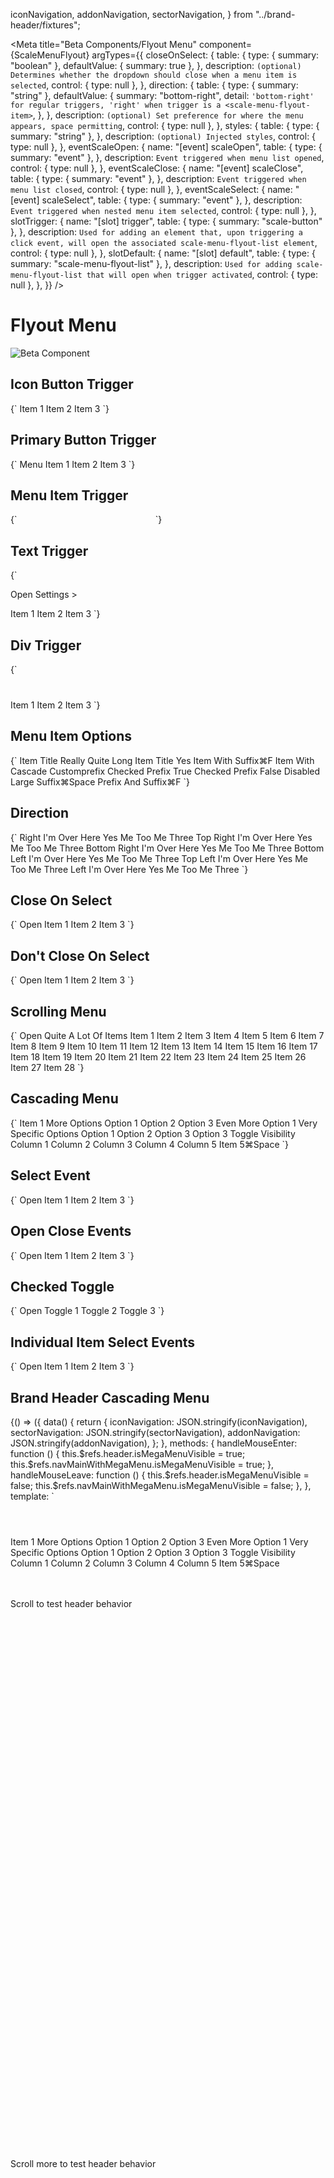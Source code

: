   iconNavigation,
  addonNavigation,
  sectorNavigation,
} from "../brand-header/fixtures";


<Meta
  title="Beta Components/Flyout Menu"
  component={ScaleMenuFlyout}
  argTypes={{
    closeOnSelect: {
      table: {
        type: { summary: "boolean" },
        defaultValue: { summary: true },
      },
      description: `(optional) Determines whether the dropdown should close when a menu item is selected`,
      control: { type: null },
    },
    direction: {
      table: {
        type: { summary: "string" },
        defaultValue: {
          summary: "bottom-right",
          detail: `'bottom-right' for regular triggers, 'right' when trigger is a <scale-menu-flyout-item>`,
        },
      },
      description: `(optional) Set preference for where the menu appears, space permitting`,
      control: { type: null },
    },
    styles: {
      table: {
        type: { summary: "string" },
      },
      description: `(optional) Injected styles`,
      control: { type: null },
    },
    eventScaleOpen: {
      name: "[event] scaleOpen",
      table: {
        type: { summary: "event" },
      },
      description: `Event triggered when menu list opened`,
      control: { type: null },
    },
    eventScaleClose: {
      name: "[event] scaleClose",
      table: {
        type: { summary: "event" },
      },
      description: `Event triggered when menu list closed`,
      control: { type: null },
    },
    eventScaleSelect: {
      name: "[event] scaleSelect",
      table: {
        type: { summary: "event" },
      },
      description: `Event triggered when nested menu item selected`,
      control: { type: null },
    },
    slotTrigger: {
      name: "[slot] trigger",
      table: {
        type: { summary: "scale-button" },
      },
      description: `Used for adding an element that, upon triggering a click event, will open the associated scale-menu-flyout-list element`,
      control: { type: null },
    },
    slotDefault: {
      name: "[slot] default",
      table: {
        type: { summary: "scale-menu-flyout-list" },
      },
      description: `Used for adding scale-menu-flyout-list that will open when trigger activated`,
      control: { type: null },
    },
  }}
/>

<div
  style={{
    display: "inline-flex",
    alignItems: "center",
    justifyContent: "space-between",
    width: "100%",
  }}
>
  <h1>Flyout Menu</h1>
  <img src="assets/beta.png" alt="Beta Component" />
</div>

<ArgsTable story="Icon Button Trigger" />

## Icon Button Trigger

<Canvas withSource="close">
  <Story name="Icon Button Trigger">
    {`<scale-menu-flyout>
    <scale-button slot="trigger" variant="secondary" icon-only>
        <scale-icon-service-settings></scale-icon-service-settings>
    </scale-button>
    <scale-menu-flyout-list>
        <scale-menu-flyout-item>Item 1</scale-menu-flyout-item>
        <scale-menu-flyout-item>Item 2</scale-menu-flyout-item>
        <scale-menu-flyout-item>Item 3</scale-menu-flyout-item>
    </scale-menu-flyout-list>
</scale-menu-flyout>`}
  </Story>
</Canvas>

## Primary Button Trigger

<Canvas withSource="close">
  <Story name="Primary Button Trigger">
    {`<scale-menu-flyout>
    <scale-button slot="trigger">
        Menu<scale-icon-navigation-collapse-down size="16"></scale-icon-navigation-collapse-down>
    </scale-button>
    <scale-menu-flyout-list>
        <scale-menu-flyout-item>Item 1</scale-menu-flyout-item>
        <scale-menu-flyout-item>Item 2</scale-menu-flyout-item>
        <scale-menu-flyout-item>Item 3</scale-menu-flyout-item>
    </scale-menu-flyout-list>
</scale-menu-flyout>`}
  </Story>
</Canvas>

## Menu Item Trigger

<Canvas withSource="close">
  <Story name="Menu Item Trigger">
    {`<scale-menu-flyout-list style="position: relative; z-index: 1;">
    <scale-menu-flyout>
        <scale-menu-flyout-item slot="trigger" cascade>Item Trigger</scale-menu-flyout-item>
        <scale-menu-flyout-list>
            <scale-menu-flyout-item>Item 1</scale-menu-flyout-item>
            <scale-menu-flyout-item>Item 2</scale-menu-flyout-item>
            <scale-menu-flyout-item>Item 3</scale-menu-flyout-item>
        </scale-menu-flyout-list>
    </scale-menu-flyout>
</scale-menu-flyout-list>`}
  </Story>
</Canvas>

## Text Trigger

<Canvas withSource="close">
  <Story name="Text Trigger">
    {`<scale-menu-flyout>
    <p slot="trigger" style="cursor: pointer; color: var(--scl-color-blue-40)">Open Settings ></p>
    <scale-menu-flyout-list>
        <scale-menu-flyout-item>Item 1</scale-menu-flyout-item>
        <scale-menu-flyout-item>Item 2</scale-menu-flyout-item>
        <scale-menu-flyout-item>Item 3</scale-menu-flyout-item>
    </scale-menu-flyout-list>
</scale-menu-flyout>`}
  </Story>
</Canvas>

## Div Trigger

<Canvas withSource="close">
  <Story name="Div Trigger">
    {`<scale-menu-flyout>
    <div slot="trigger" style="padding: 20px; cursor: pointer; background: var(--scl-color-blue-40)"></div>
    <scale-menu-flyout-list>
        <scale-menu-flyout-item>Item 1</scale-menu-flyout-item>
        <scale-menu-flyout-item>Item 2</scale-menu-flyout-item>
        <scale-menu-flyout-item>Item 3</scale-menu-flyout-item>
    </scale-menu-flyout-list>
</scale-menu-flyout>`}
  </Story>
</Canvas>

## Menu Item Options

<Canvas withSource="close">
  <Story name="Menu Item Options">
    {`<scale-menu-flyout-list>
    <scale-menu-flyout-item>Item Title</scale-menu-flyout-item>
    <scale-menu-flyout-item>Really Quite Long Item Title Yes</scale-menu-flyout-item>
    <scale-menu-flyout-item>Item With Suffix<span slot="suffix">⌘F</span></scale-menu-flyout-item>
    <scale-menu-flyout-item cascade>Item With Cascade </scale-menu-flyout-item>
    <scale-menu-flyout-item><scale-icon-action-edit slot="prefix"></scale-icon-action-edit>Customprefix</scale-menu-flyout-item>
    <scale-menu-flyout-divider></scale-menu-flyout-divider>
    <scale-menu-flyout-item checked="true">Checked Prefix True</scale-menu-flyout-item>
    <scale-menu-flyout-item checked="false">Checked Prefix False</scale-menu-flyout-item>
    <scale-menu-flyout-item disabled>Disabled Large Suffix<span slot="suffix">⌘Space</span></scale-menu-flyout-item>
    <scale-menu-flyout-item><scale-icon-action-logout slot="prefix"></scale-icon-action-logout>Prefix And Suffix<span slot="suffix">⌘F</span></scale-menu-flyout-item>
</scale-menu-flyout-list>`}
  </Story>
</Canvas>

## Direction

<Canvas withSource="close">
  <Story name="Direction">
    {`<content>
    <scale-menu-flyout direction="right">
        <scale-button slot="trigger" variant="secondary" icon-only>
            <scale-icon-navigation-right></scale-icon-navigation-right>
        </scale-button>
        <scale-menu-flyout-list>
            <scale-menu-flyout-item>Right</scale-menu-flyout-item>
            <scale-menu-flyout-item>I'm Over Here</scale-menu-flyout-item>
            <scale-menu-flyout-item>Yes Me Too</scale-menu-flyout-item>
            <scale-menu-flyout-item>Me Three</scale-menu-flyout-item>
        </scale-menu-flyout-list>
    </scale-menu-flyout>
    <scale-menu-flyout direction="top-right">
        <scale-button slot="trigger" variant="secondary" icon-only>
            <scale-icon-navigation-collapse-up></scale-icon-navigation-collapse-up>
        </scale-button>
        <scale-menu-flyout-list>
            <scale-menu-flyout-item>Top Right</scale-menu-flyout-item>
            <scale-menu-flyout-item>I'm Over Here</scale-menu-flyout-item>
            <scale-menu-flyout-item>Yes Me Too</scale-menu-flyout-item>
            <scale-menu-flyout-item>Me Three</scale-menu-flyout-item>
        </scale-menu-flyout-list>
    </scale-menu-flyout>
    <scale-menu-flyout direction="bottom-right">
        <scale-button slot="trigger" variant="secondary" icon-only>
            <scale-icon-navigation-collapse-down></scale-icon-navigation-collapse-down>
        </scale-button>
        <scale-menu-flyout-list>
            <scale-menu-flyout-item>Bottom Right</scale-menu-flyout-item>
            <scale-menu-flyout-item>I'm Over Here</scale-menu-flyout-item>
            <scale-menu-flyout-item>Yes Me Too</scale-menu-flyout-item>
            <scale-menu-flyout-item>Me Three</scale-menu-flyout-item>
        </scale-menu-flyout-list>
    </scale-menu-flyout>
    <scale-menu-flyout direction="bottom-left">
        <scale-button slot="trigger" variant="secondary" icon-only>
            <scale-icon-navigation-collapse-down></scale-icon-navigation-collapse-down>
        </scale-button>
        <scale-menu-flyout-list>
            <scale-menu-flyout-item>Bottom Left</scale-menu-flyout-item>
            <scale-menu-flyout-item>I'm Over Here</scale-menu-flyout-item>
            <scale-menu-flyout-item>Yes Me Too</scale-menu-flyout-item>
            <scale-menu-flyout-item>Me Three</scale-menu-flyout-item>
        </scale-menu-flyout-list>
    </scale-menu-flyout>
    <scale-menu-flyout direction="top-left">
        <scale-button slot="trigger" variant="secondary" icon-only>
            <scale-icon-navigation-collapse-up></scale-icon-navigation-collapse-up>
        </scale-button>
        <scale-menu-flyout-list>
            <scale-menu-flyout-item>Top Left</scale-menu-flyout-item>
            <scale-menu-flyout-item>I'm Over Here</scale-menu-flyout-item>
            <scale-menu-flyout-item>Yes Me Too</scale-menu-flyout-item>
            <scale-menu-flyout-item>Me Three</scale-menu-flyout-item>
        </scale-menu-flyout-list>
    </scale-menu-flyout>
    <scale-menu-flyout direction="left">
        <scale-button slot="trigger" variant="secondary" icon-only>
            <scale-icon-navigation-left></scale-icon-navigation-left>
        </scale-button>
        <scale-menu-flyout-list>
            <scale-menu-flyout-item>Left</scale-menu-flyout-item>
            <scale-menu-flyout-item>I'm Over Here</scale-menu-flyout-item>
            <scale-menu-flyout-item>Yes Me Too</scale-menu-flyout-item>
            <scale-menu-flyout-item>Me Three</scale-menu-flyout-item>
        </scale-menu-flyout-list>
    </scale-menu-flyout>
</content>`}
  </Story>
</Canvas>

## Close On Select

<Canvas withSource="close">
  <Story name="Close On Select">
    {`<scale-menu-flyout>
    <scale-button slot="trigger" variant="secondary">
        Open<scale-icon-navigation-collapse-down size="16"></scale-icon-navigation-collapse-down>
    </scale-button>
    <scale-menu-flyout-list>
        <scale-menu-flyout-item>Item 1</scale-menu-flyout-item>
        <scale-menu-flyout-item>Item 2</scale-menu-flyout-item>
        <scale-menu-flyout-item>Item 3</scale-menu-flyout-item>
    </scale-menu-flyout-list>
</scale-menu-flyout>`}
  </Story>
</Canvas>

## Don't Close On Select

<Canvas withSource="close">
  <Story name="Don\'t Close On Select">
    {`<scale-menu-flyout close-on-select="false">
    <scale-button slot="trigger" variant="secondary">
        Open<scale-icon-navigation-collapse-down size="16"></scale-icon-navigation-collapse-down>
    </scale-button>
    <scale-menu-flyout-list>
        <scale-menu-flyout-item>Item 1</scale-menu-flyout-item>
        <scale-menu-flyout-item>Item 2</scale-menu-flyout-item>
        <scale-menu-flyout-item>Item 3</scale-menu-flyout-item>
    </scale-menu-flyout-list>
</scale-menu-flyout>`}
  </Story>
</Canvas>

## Scrolling Menu

<Canvas withSource="close">
  <Story name="Scrolling Menu">
    {`<scale-menu-flyout direction="right">
    <scale-button slot="trigger">
        Open<scale-icon-navigation-right size="16"></scale-icon-navigation-right>
    </scale-button>
    <scale-menu-flyout-list>
        <scale-menu-flyout-item>Quite A Lot Of Items</scale-menu-flyout-item>
        <scale-menu-flyout-item>Item 1</scale-menu-flyout-item>
        <scale-menu-flyout-item>Item 2</scale-menu-flyout-item>
        <scale-menu-flyout-item>Item 3</scale-menu-flyout-item>
        <scale-menu-flyout-item>Item 4</scale-menu-flyout-item>
        <scale-menu-flyout-item>Item 5</scale-menu-flyout-item>
        <scale-menu-flyout-item>Item 6</scale-menu-flyout-item>
        <scale-menu-flyout-item>Item 7</scale-menu-flyout-item>
        <scale-menu-flyout-item>Item 8</scale-menu-flyout-item>
        <scale-menu-flyout-item>Item 9</scale-menu-flyout-item>
        <scale-menu-flyout-item>Item 10</scale-menu-flyout-item>
        <scale-menu-flyout-item>Item 11</scale-menu-flyout-item>
        <scale-menu-flyout-item>Item 12</scale-menu-flyout-item>
        <scale-menu-flyout-item>Item 13</scale-menu-flyout-item>
        <scale-menu-flyout-item>Item 14</scale-menu-flyout-item>
        <scale-menu-flyout-item>Item 15</scale-menu-flyout-item>
        <scale-menu-flyout-item>Item 16</scale-menu-flyout-item>
        <scale-menu-flyout-item>Item 17</scale-menu-flyout-item>
        <scale-menu-flyout-item>Item 18</scale-menu-flyout-item>
        <scale-menu-flyout-item>Item 19</scale-menu-flyout-item>
        <scale-menu-flyout-item>Item 20</scale-menu-flyout-item>
        <scale-menu-flyout-item>Item 21</scale-menu-flyout-item>
        <scale-menu-flyout-item>Item 22</scale-menu-flyout-item>
        <scale-menu-flyout-item>Item 23</scale-menu-flyout-item>
        <scale-menu-flyout-item>Item 24</scale-menu-flyout-item>
        <scale-menu-flyout-item>Item 25</scale-menu-flyout-item>
        <scale-menu-flyout-item>Item 26</scale-menu-flyout-item>
        <scale-menu-flyout-item>Item 27</scale-menu-flyout-item>
        <scale-menu-flyout-item>Item 28</scale-menu-flyout-item>
    </scale-menu-flyout-list>
</scale-menu-flyout>`}
  </Story>
</Canvas>

## Cascading Menu

<Canvas withSource="close">
  <Story name="Cascading Menu">
    {`<scale-menu-flyout>
    <scale-button slot="trigger" variant="secondary" icon-only>
        <scale-icon-service-settings></scale-icon-service-settings>
    </scale-button>
    <scale-menu-flyout-list>
        <scale-menu-flyout-item>Item 1</scale-menu-flyout-item>
        <scale-menu-flyout>
            <scale-menu-flyout-item slot="trigger" cascade>More Options</scale-menu-flyout-item>
            <scale-menu-flyout-list>
                <scale-menu-flyout-item>Option 1</scale-menu-flyout-item>
                <scale-menu-flyout-item>Option 2</scale-menu-flyout-item>
                <scale-menu-flyout-item>Option 3</scale-menu-flyout-item>
                <scale-menu-flyout>
                    <scale-menu-flyout-item slot="trigger" cascade>Even More</scale-menu-flyout-item>
                    <scale-menu-flyout-list>
                    <scale-menu-flyout-item>Option 1</scale-menu-flyout-item>
                    <scale-menu-flyout>
                        <scale-menu-flyout-item slot="trigger" cascade>Very Specific Options</scale-menu-flyout-item>
                        <scale-menu-flyout-list>
                            <scale-menu-flyout-item>Option 1</scale-menu-flyout-item>
                            <scale-menu-flyout-item>Option 2</scale-menu-flyout-item>
                            <scale-menu-flyout-item>Option 3</scale-menu-flyout-item>
                        </scale-menu-flyout-list>
                    </scale-menu-flyout>
                    <scale-menu-flyout-item>Option 3</scale-menu-flyout-item>
                    </scale-menu-flyout-list>
                </scale-menu-flyout>
            </scale-menu-flyout-list>
        </scale-menu-flyout>
        <scale-menu-flyout close-on-select="false">
            <scale-menu-flyout-item slot="trigger" cascade>Toggle Visibility</scale-menu-flyout-item>
            <scale-menu-flyout-list>
                <scale-menu-flyout-item checked="true">Column 1</scale-menu-flyout-item>
                <scale-menu-flyout-item checked="true">Column 2</scale-menu-flyout-item>
                <scale-menu-flyout-item checked="true">Column 3</scale-menu-flyout-item>
                <scale-menu-flyout-item checked="true">Column 4</scale-menu-flyout-item>
                <scale-menu-flyout-item checked="true">Column 5</scale-menu-flyout-item>
            </scale-menu-flyout-list>
        </scale-menu-flyout>
        <scale-menu-flyout-item disabled>Item 5<span slot="suffix">⌘Space</span></scale-menu-flyout-item>
    </scale-menu-flyout-list>
</scale-menu-flyout>`}
  </Story>
</Canvas>

## Select Event

<Canvas withSource="close">
  <Story name="Select Event">
    {`<content>
    <scale-menu-flyout id="select-example-menu">
        <scale-button slot="trigger" variant="secondary">
            Open<scale-icon-navigation-collapse-down size="16"></scale-icon-navigation-collapse-down>
        </scale-button>
        <scale-menu-flyout-list>
            <scale-menu-flyout-item>Item 1</scale-menu-flyout-item>
            <scale-menu-flyout-item>Item 2</scale-menu-flyout-item>
            <scale-menu-flyout-item>Item 3</scale-menu-flyout-item>
        </scale-menu-flyout-list>
    </scale-menu-flyout>
    <script type="application/javascript">
    {
        const el = document.querySelector('#select-example-menu');
        el.addEventListener('scaleSelect', e => alert(e.detail.item.innerText));
    }
    </script>
</content>`}
  </Story>
</Canvas>

## Open Close Events

<Canvas withSource="close">
  <Story name="Open Close Events">
    {`<content>
    <scale-menu-flyout id="open-close-example-menu">
        <scale-button slot="trigger" variant="secondary">
            Open<scale-icon-navigation-collapse-down size="16"></scale-icon-navigation-collapse-down>
        </scale-button>
        <scale-menu-flyout-list>
            <scale-menu-flyout-item>Item 1</scale-menu-flyout-item>
            <scale-menu-flyout-item>Item 2</scale-menu-flyout-item>
            <scale-menu-flyout-item>Item 3</scale-menu-flyout-item>
        </scale-menu-flyout-list>
    </scale-menu-flyout>
    <script type="application/javascript">
    {
        const el = document.querySelector('#open-close-example-menu');
        el.addEventListener('scaleOpen', () => alert('open'));
        el.addEventListener('scaleClose', () => alert('close'));
    }
    </script>
</content>`}
  </Story>
</Canvas>

## Checked Toggle

<Canvas withSource="close">
  <Story name="Checked Toggle">
    {`<content>
    <scale-menu-flyout close-on-select="false" id="checked-toggle-example-menu">
        <scale-button slot="trigger" variant="secondary">
            Open<scale-icon-navigation-collapse-down size="16"></scale-icon-navigation-collapse-down>
        </scale-button>
        <scale-menu-flyout-list>
            <scale-menu-flyout-item checked="true">Toggle 1</scale-menu-flyout-item>
            <scale-menu-flyout-item checked="true">Toggle 2</scale-menu-flyout-item>
            <scale-menu-flyout-item checked="true">Toggle 3</scale-menu-flyout-item>
        </scale-menu-flyout-list>
    </scale-menu-flyout>
    <script type="application/javascript">
    {
        const el = document.querySelector('#checked-toggle-example-menu');
        el.addEventListener('scaleSelect', ({detail}) => detail.item.checked = !detail.item.checked);
    }
    </script>
</content>`}
  </Story>
</Canvas>

## Individual Item Select Events

<Canvas withSource="close">
  <Story name="Individual Item Select Events">
    {`<scale-menu-flyout>
    <scale-button slot="trigger" variant="secondary">
        Open<scale-icon-navigation-collapse-down size="16"></scale-icon-navigation-collapse-down>
    </scale-button>
    <scale-menu-flyout-list>
        <scale-menu-flyout-item onclick="alert('Item 1 selected');">Item 1</scale-menu-flyout-item>
        <scale-menu-flyout-item onclick="alert('Item 2 selected');">Item 2</scale-menu-flyout-item>
        <scale-menu-flyout-item onclick="alert('Item 3 selected');">Item 3</scale-menu-flyout-item>
    </scale-menu-flyout-list>
</scale-menu-flyout>`}
  </Story>
</Canvas>

## Brand Header Cascading Menu

<Canvas withSource="close">
  <Story name="Brand Header Cascading Menu" inline={false} height={500}>
    {() => ({
      data() {
        return {
          iconNavigation: JSON.stringify(iconNavigation),
          sectorNavigation: JSON.stringify(sectorNavigation),
          addonNavigation: JSON.stringify(addonNavigation),
        };
      },
      methods: {
        handleMouseEnter: function () {
          this.$refs.header.isMegaMenuVisible = true;
          this.$refs.navMainWithMegaMenu.isMegaMenuVisible = true;
        },
        handleMouseLeave: function () {
          this.$refs.header.isMegaMenuVisible = false;
          this.$refs.navMainWithMegaMenu.isMegaMenuVisible = false;
        },
      },
      template: `
            <div class="brand-header-spacing">
              <scale-app-shell>
                <scale-app-header
                    ref="header"
                    slot="header"
                    id="header"
                    :icon-navigation="iconNavigation"
                    :sector-navigation="sectorNavigation"
                    :addon-navigation="addonNavigation"
                >
                    <div slot="menu-main">
                        <scale-menu-flyout @scaleClose="$refs.first.isActive=false">
                            <div slot="trigger" style="height: 56px;">
                                  <scale-nav-main ref="first" @click="$refs.first.isActive=true" name="Cascading Menu Item"></scale-nav-main>
                            </div>
                            <scale-menu-flyout-list>
                                <scale-menu-flyout-item>Item 1</scale-menu-flyout-item>
                                <scale-menu-flyout>
                                    <scale-menu-flyout-item slot="trigger" cascade>More Options</scale-menu-flyout-item>
                                    <scale-menu-flyout-list>
                                        <scale-menu-flyout-item>Option 1</scale-menu-flyout-item>
                                        <scale-menu-flyout-item>Option 2</scale-menu-flyout-item>
                                        <scale-menu-flyout-item>Option 3</scale-menu-flyout-item>
                                        <scale-menu-flyout>
                                            <scale-menu-flyout-item slot="trigger" cascade>Even More</scale-menu-flyout-item>
                                            <scale-menu-flyout-list>
                                            <scale-menu-flyout-item>Option 1</scale-menu-flyout-item>
                                            <scale-menu-flyout>
                                                <scale-menu-flyout-item slot="trigger" cascade>Very Specific Options</scale-menu-flyout-item>
                                                <scale-menu-flyout-list>
                                                    <scale-menu-flyout-item>Option 1</scale-menu-flyout-item>
                                                    <scale-menu-flyout-item>Option 2</scale-menu-flyout-item>
                                                    <scale-menu-flyout-item>Option 3</scale-menu-flyout-item>
                                                </scale-menu-flyout-list>
                                            </scale-menu-flyout>
                                            <scale-menu-flyout-item>Option 3</scale-menu-flyout-item>
                                            </scale-menu-flyout-list>
                                        </scale-menu-flyout>
                                    </scale-menu-flyout-list>
                                </scale-menu-flyout>
                                <scale-menu-flyout close-on-select="false">
                                    <scale-menu-flyout-item slot="trigger" cascade>Toggle Visibility</scale-menu-flyout-item>
                                    <scale-menu-flyout-list>
                                        <scale-menu-flyout-item checked="true">Column 1</scale-menu-flyout-item>
                                        <scale-menu-flyout-item checked="true">Column 2</scale-menu-flyout-item>
                                        <scale-menu-flyout-item checked="true">Column 3</scale-menu-flyout-item>
                                        <scale-menu-flyout-item checked="true">Column 4</scale-menu-flyout-item>
                                        <scale-menu-flyout-item checked="true">Column 5</scale-menu-flyout-item>
                                    </scale-menu-flyout-list>
                                </scale-menu-flyout>
                                <scale-menu-flyout-item disabled>Item 5<span slot="suffix">⌘Space</span></scale-menu-flyout-item>
                            </scale-menu-flyout-list>
                        </scale-menu-flyout>
                      <scale-nav-main name="Custom Item #1"></scale-nav-main>
                      <scale-nav-main name="Custom Item #2"></scale-nav-main>
                    </div>
                </scale-app-header>
                <div style="height: 800px; padding: 48px 0;">Scroll to test header behavior</div>
                <div style="height: 800px; padding: 48px 0;">Scroll more to test header behavior</div>
              </scale-app-shell>
            </div>
          `,
    })}
  </Story>
</Canvas>
